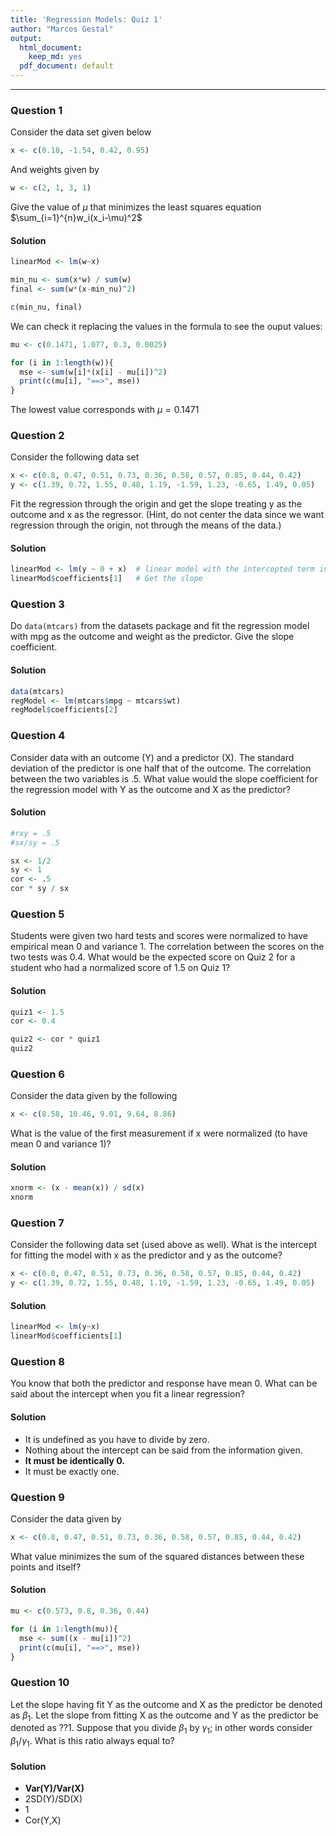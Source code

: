 ```yaml
---
title: 'Regression Models: Quiz 1'
author: "Marcos Gestal"
output:
  html_document:
    keep_md: yes
  pdf_document: default
---
```



---


### Question 1

Consider the data set given below

```r
x <- c(0.18, -1.54, 0.42, 0.95)
```

And weights given by

```r
w <- c(2, 1, 3, 1)
```

Give the value of $\mu$ that minimizes the least squares equation $\sum_{i=1}^{n}w_i(x_i-\mu)^2$


#### Solution

```r

linearMod <- lm(w~x)

min_nu <- sum(x*w) / sum(w)
final <- sum(w*(x-min_nu)^2)

c(min_nu, final)

```

We can check it replacing the values in the formula to see the ouput values:

```r

mu <- c(0.1471, 1.077, 0.3, 0.0025)

for (i in 1:length(w)){
  mse <- sum(w[i]*(x[i] - mu[i])^2)
  print(c(mu[i], "==>", mse))
}

```

The lowest value corresponds with $\mu=0.1471$

### Question 2

Consider the following data set

```r
x <- c(0.8, 0.47, 0.51, 0.73, 0.36, 0.58, 0.57, 0.85, 0.44, 0.42)
y <- c(1.39, 0.72, 1.55, 0.48, 1.19, -1.59, 1.23, -0.65, 1.49, 0.05)
```

Fit the regression through the origin and get the slope treating y as the outcome and x as the regressor. (Hint, do not center the data since we want regression through the origin, not through the means of the data.)

#### Solution

```r

linearMod <- lm(y ~ 0 + x)  # linear model with the intercepted term in the origin
linearMod$coefficients[1]   # Get the slope

```

### Question 3

Do ```data(mtcars)``` from the datasets package and fit the regression model with mpg as the outcome and weight as the predictor. Give the slope coefficient.

#### Solution

```r

data(mtcars)
regModel <- lm(mtcars$mpg ~ mtcars$wt)
regModel$coefficients[2]

```

### Question 4

Consider data with an outcome (Y) and a predictor (X). The standard deviation of the predictor is one half that of the outcome. The correlation between the two variables is .5. What value would the slope coefficient for the regression model with Y as the outcome and X as the predictor?

#### Solution

```r

#rxy = .5
#sx/sy = .5

sx <- 1/2
sy <- 1
cor <- .5
cor * sy / sx

```

### Question 5

Students were given two hard tests and scores were normalized to have empirical mean 0 and variance 1. The correlation between the scores on the two tests was 0.4. What would be the expected score on Quiz 2 for a student who had a normalized score of 1.5 on Quiz 1?

#### Solution

```r

quiz1 <- 1.5
cor <- 0.4

quiz2 <- cor * quiz1
quiz2

```


### Question 6

Consider the data given by the following

```r
x <- c(8.58, 10.46, 9.01, 9.64, 8.86)
```

What is the value of the first measurement if x were normalized (to have mean 0 and variance 1)?

#### Solution 

```r
xnorm <- (x - mean(x)) / sd(x)
xnorm
```

### Question 7

Consider the following data set (used above as well). What is the intercept for fitting the model with x as the predictor and y as the outcome?

```r
x <- c(0.8, 0.47, 0.51, 0.73, 0.36, 0.58, 0.57, 0.85, 0.44, 0.42)
y <- c(1.39, 0.72, 1.55, 0.48, 1.19, -1.59, 1.23, -0.65, 1.49, 0.05)
```

#### Solution 

```r
linearMod <- lm(y~x)
linearMod$coefficients[1]
```



### Question 8

You know that both the predictor and response have mean 0. What can be said about the intercept when you fit a linear regression?


#### Solution 

* It is undefined as you have to divide by zero.  
* Nothing about the intercept can be said from the information given.
* **It must be identically 0.**  
* It must be exactly one.  

### Question 9

Consider the data given by

```r
x <- c(0.8, 0.47, 0.51, 0.73, 0.36, 0.58, 0.57, 0.85, 0.44, 0.42)
```

What value minimizes the sum of the squared distances between these points and itself?

#### Solution 

```r
mu <- c(0.573, 0.8, 0.36, 0.44)

for (i in 1:length(mu)){
  mse <- sum((x - mu[i])^2)
  print(c(mu[i], "==>", mse))
}
```

### Question 10

Let the slope having fit Y as the outcome and X as the predictor be denoted as $\beta_1$. Let the slope from fitting X as the outcome and Y as the predictor be denoted as ??1. Suppose that you divide $\beta_1$ by $\gamma_1$; in other words consider ${\beta_1}/{\gamma_1}$. What is this ratio always equal to?

#### Solution 

* **Var(Y)/Var(X)** 
* 2SD(Y)/SD(X)			
* 1			
* Cor(Y,X)

